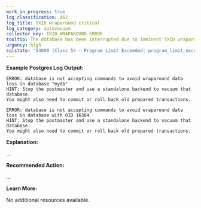 ```yaml
---
work_in_progress: true
log_classification: A62
log_title: TXID wraparound critical
log_category: autovacuum
collector_key: TXID_WRAPAROUND_ERROR
tooltip: The database has been interrupted due to imminent TXID wraparound - manual intervention required
urgency: high
sqlstate: "54000 (Class 54 - Program Limit Exceeded: program_limit_exceeded)"
---
```


**Example Postgres Log Output:**

```
ERROR: database is not accepting commands to avoid wraparound data loss in database "mydb"
HINT: Stop the postmaster and use a standalone backend to vacuum that database.
You might also need to commit or roll back old prepared transactions.
```

```
ERROR: database is not accepting commands to avoid wraparound data loss in database with OID 16384
HINT: Stop the postmaster and use a standalone backend to vacuum that database.
You might also need to commit or roll back old prepared transactions.
```

**Explanation:**

...

**Recommended Action:**

...

**Learn More:**

No additional resources available.
